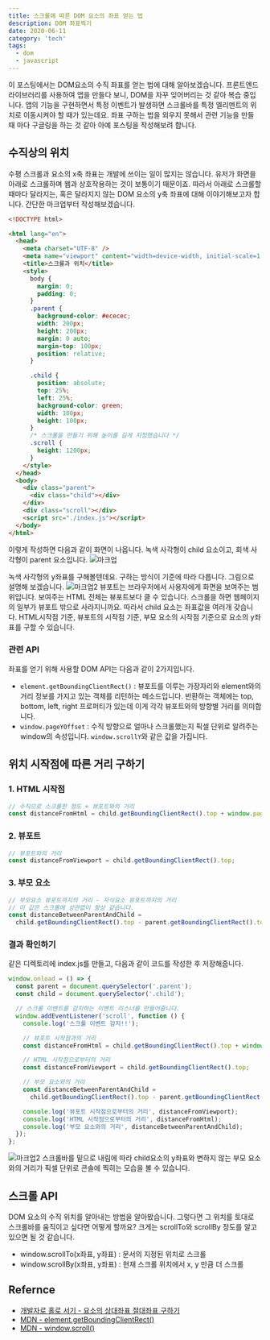```yaml
---
title: 스크롤에 따른 DOM 요소의 좌표 얻는 법
description: DOM 좌표찍기
date: 2020-06-11
category: 'tech'
tags:
  - dom
  - javascript
---
```


이 포스팅에서는 DOM요소의 수직 좌표를 얻는 법에 대해 알아보겠습니다. 프론트엔드 라이브러리를 사용하여 앱을 만들다 보니, DOM을 자꾸 잊어버리는 것 같아 복습 중입니다. 앱의 기능을 구현하면서 특정 이벤트가 발생하면 스크롤바를 특정 엘리멘트의 위치로 이동시켜야 할 때가 있는데요. 좌표 구하는 법을 외우지 못해서 관련 기능을 만들 때 마다 구글링을 하는 것 같아 아예 포스팅을 작성해보려 합니다.

## 수직상의 위치

수평 스크롤과 요소의 x축 좌표는 개발에 쓰이는 일이 많지는 않습니다. 유저가 화면을 아래로 스크롤하며 웹과 상호작용하는 것이 보통이기 때문이죠. 따라서 아래로 스크롤할 때마다 달라지는, 혹은 달라지지 않는 DOM 요소의 y축 좌표에 대해 이야기해보고자 합니다. 간단한 마크업부터 작성해보겠습니다.

```html
<!DOCTYPE html>

<html lang="en">
  <head>
    <meta charset="UTF-8" />
    <meta name="viewport" content="width=device-width, initial-scale=1.0" />
    <title>스크롤과 위치</title>
    <style>
      body {
        margin: 0;
        padding: 0;
      }
      .parent {
        background-color: #ececec;
        width: 200px;
        height: 200px;
        margin: 0 auto;
        margin-top: 100px;
        position: relative;
      }

      .child {
        position: absolute;
        top: 25%;
        left: 25%;
        background-color: green;
        width: 100px;
        height: 100px;
      }
      /* 스크롤을 만들기 위해 높이를 길게 지정했습니다 */
      .scroll {
        height: 1200px;
      }
    </style>
  </head>
  <body>
    <div class="parent">
      <div class="child"></div>
    </div>
    <div class="scroll"></div>
    <script src="./index.js"></script>
  </body>
</html>
```

이렇게 작성하면 다음과 같이 화면이 나옵니다. 녹색 사각형이 child 요소이고, 회색 사각형이 parent 요소입니다.
![마크업](../images/scroll-pos/html.png)

녹색 사각형의 y좌표를 구해볼텐데요. 구하는 방식이 기준에 따라 다릅니다. 그림으로 설명해 보겠습니다.
![마크업2](../images/scroll-pos/viewport.png)
뷰포트는 브라우저에서 사용자에게 화면을 보여주는 범위입니다. 보여주는 HTML 전체는 뷰포트보다 클 수 있습니다. 스크롤을 하면 웹페이지의 일부가 뷰포트 밖으로 사라지니까요. 따라서 child 요소는 좌표값을 여러개 갖습니다. HTML시작점 기준, 뷰포트의 시작점 기준, 부묘 요소의 시작점 기준으로 요소의 y좌표를 구할 수 있습니다.

### 관련 API

좌표를 얻기 위해 사용할 DOM API는 다음과 같이 2가지입니다.

- `element.getBoundingClientRect()` : 뷰포트를 이루는 가장자리와 element와의 거리 정보를 가지고 있는 객체를 리턴하는 메소드입니다. 반환하는 객체에는 top, bottom, left, right 프로퍼티가 있는데 이게 각각 뷰포트와의 방향별 거리를 의미합니다.
- `window.pageYOffset` : 수직 방향으로 얼마나 스크롤했는지 픽셀 단위로 알려주는 window의 속성입니다. `window.scrollY`와 같은 값을 가집니다.

## 위치 시작점에 따른 거리 구하기

### 1. HTML 시작점

```javascript
// 수직으로 스크롤한 정도 + 뷰포트와의 거리
const distanceFromHtml = child.getBoundingClientRect().top + window.pageYOffset;
```

### 2. 뷰포트

```javascript
// 뷰포트와의 거리
const distanceFromViewport = child.getBoundingClientRect().top;
```

### 3. 부모 요소

```javascript
// 부모요소 뷰포트까지의 거리 - 자식요소 뷰포트까지의 거리
// 이 값은 스크롤에 상관없이 항상 같습니다.
const distanceBetweenParentAndChild =
  child.getBoundingClientRect().top - parent.getBoundingClientRect().top;
```

### 결과 확인하기

같은 디렉토리에 index.js를 만들고, 다음과 같이 코드를 작성한 후 저장해줍니다.

```javascript
window.onload = () => {
  const parent = document.querySelector('.parent');
  const child = document.querySelector('.child');

  // 스크롤 이벤트를 감지하는 이벤트 리스너를 만들어줍니다.
  window.addEventListener('scroll', function () {
    console.log('스크롤 이벤트 감지!!');

    // 뷰포트 시작점과의 거리
    const distanceFromHtml = child.getBoundingClientRect().top + window.pageYOffset;

    // HTML 시작점으로부터의 거리
    const distanceFromViewport = child.getBoundingClientRect().top;

    // 부모 요소와의 거리
    const distanceBetweenParentAndChild =
      child.getBoundingClientRect().top - parent.getBoundingClientRect().top;

    console.log('뷰포트 시작점으로부터의 거리', distanceFromViewport);
    console.log('HTML 시작점으로부터의 거리', distanceFromHtml);
    console.log('부모 요소와의 거리', distanceBetweenParentAndChild);
  });
};
```

![마크업2](../images/scroll-pos/console.png)
스크롤바를 밑으로 내림에 따라 child요소의 y좌표와 변하지 않는 부모 요소와의 거리가 픽셀 단위로 콘솔에 찍히는 모습을 볼 수 있습니다.

## 스크롤 API

DOM 요소의 수직 위치를 알아내는 방법을 알아봤습니다. 그렇다면 그 위치를 토대로 스크롤바를 움직이고 싶다면 어떻게 할까요? 크게는 scrollTo와 scrollBy 정도를 알고 있으면 될 것 같습니다.

- window.scrollTo(x좌표, y좌표) : 문서의 지정된 위치로 스크롤
- window.scrollBy(x좌표, y좌표) : 현재 스크롤 위치에서 x, y 만큼 더 스크롤

## Refernce

- [개발자로 홀로 서기 - 요소의 상대좌표 절대좌표 구하기](https://mommoo.tistory.com/85)
- [MDN - element.getBoundingClientRect()](https://developer.mozilla.org/en-US/docs/Web/API/Element/getBoundingClientRect)
- [MDN - window.scroll()](https://developer.mozilla.org/en-US/docs/Web/API/Element/getBoundingClientRect)

